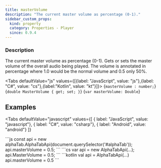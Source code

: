 ```yaml
---
title: masterVolume
description: "The current master volume as percentage (0-1)."
sidebar_custom_props:
  kind: property
  category: Properties - Player
  since: 0.9.4
---
```



<SinceBadge since="0.9.4" />

<PropertyDescription />

### Description
The current master volume as percentage (0-1). Gets or sets the master volume of the overall audio being played. The volume is annotated in percentage where 1.0 would be the normal volume and 0.5 only 50%.

<Tabs defaultValue="js" values={[{label: "JavaScript", value: "js"},{label: "C#", value: "cs"},{label:"Kotlin", value: "kt"}]}>
<TabItem value="js">
<CodeBlock language="ts">{`masterVolume : number;`}</CodeBlock>
</TabItem>
<TabItem value="cs">
<CodeBlock language="csharp">{`double MasterVolume { get; set; }`}</CodeBlock>
</TabItem>
<TabItem value="kt">
<CodeBlock language="kotlin">{`var masterVolume: Double`}</CodeBlock>
</TabItem>
</Tabs>


## Examples

<Tabs
    defaultValue="javascript"
    values={[
      { label: "JavaScript", value: "javascript"},
      { label: "C#", value: "csharp"},
      { label: "Android", value: "android"}
    ]}
>
<TabItem value="javascript">
```js
const api = new alphaTab.AlphaTabApi(document.querySelector('#alphaTab'));
api.masterVolume = 0.5;
```
</TabItem>
<TabItem value="csharp">
```cs
var api = new AlphaTabApi<MyControl>(...);
api.MasterVolume = 0.5;
```
</TabItem>
<TabItem value="android">
```kotlin
val api = AlphaTabApi<MyControl>(...)
api.masterVolume = 0.5
```
</TabItem>
</Tabs>
